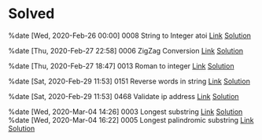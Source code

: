= Solved =
%date [Wed, 2020-Feb-26 00:00]
0008 String to Integer atoi [[https://leetcode.com/problems/string-to-integer-atoi/|Link]] [[file:~/Code/github.com/tancang91/code-practice/leetcode/8_string_to_int.py|Solution]]

%date [Thu, 2020-Feb-27 22:58]
0006 ZigZag Conversion [[https://leetcode.com/problems/zigzag-conversion/|Link]] [[file:~/Code/github.com/tancang91/code-practice/leetcode/6_zigzag_conversion.py|Solution]]

%date [Thu, 2020-Feb-27 18:47]
0013 Roman to integer [[https://leetcode.com/problems/roman-to-integer/|Link]] [[file:~/Code/github.com/tancang91/code-practice/leetcode/13_roman_to_integer.py|Solution]]

%date [Sat, 2020-Feb-29 11:53]
0151 Reverse words in string [[https://leetcode.com/problems/reverse-words-in-a-string/|Link]] [[file:~/Code/github.com/tancang91/code-practice/leetcode/0151_reverse_words_in_str.py|Solution]]

%date [Sat, 2020-Feb-29 11:53]
0468 Validate ip address [[https://leetcode.com/problems/validate-ip-address/|Link]] [[file:~/Code/github.com/tancang91/code-practice/leetcode/0468_validate_ip_addresses.py|Solution]]

%date [Wed, 2020-Mar-04 14:26]
0003 Longest substring [[https://leetcode.com/problems/longest-substring-without-repeating-characters/|Link]] [[file:~/Code/github.com/tancang91/code-practice/leetcode/0003_longest_substring.py|Solution]]
%date [Wed, 2020-Mar-04 16:22]
0005 Longest palindromic substring [[https://leetcode.com/problems/longest-palindromic-substring/|Link]]
[[file:~/Code/github.com/tancang91/code-practice/leetcode/0005_longest_palinromic_substring.py|Solution]]
